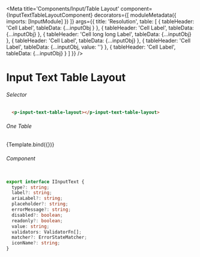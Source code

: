 

<Meta title='Components/Input/Table Layout'
  component={InputTextTableLayoutComponent}
  decorators={[
    moduleMetadata({
      imports: [InputModule]
    })
  ]}
  args={{
    title: 'Resolution',
    table: [
      {
        tableHeader: 'Cell Label',
        tableData: {...inputObj }
      },
      {
        tableHeader: 'Cell Label',
        tableData: {...inputObj}
      },
      {
        tableHeader: 'Cell long long Label',
        tableData: {...inputObj}
      },
      {
        tableHeader: 'Cell Label',
        tableData: {...inputObj}
      },
      {
        tableHeader: 'Cell Label',
        tableData: {...inputObj, value: ''}
      },
      {
        tableHeader: 'Cell Label',
        tableData: {...inputObj}
      }
    ]
  }}
/>


# Input Text Table Layout

###### Selector

```html
  <p-input-text-table-layout></p-input-text-table-layout>
```

###### One Table
<Canvas>
  <Story name="One Table"
     args={{
     }}>
     {Template.bind({})}
  </Story>
</Canvas>

###### Component
```ts

```

```ts
export interface IInputText {
  type?: string;
  label?: string;
  ariaLabel?: string;
  placeholder?: string;
  errorMessage?: string;
  disabled?: boolean;
  readonly?: boolean;
  value: string;
  validators: ValidatorFn[];
  matcher?: ErrorStateMatcher;
  iconName?: string;
}
```


